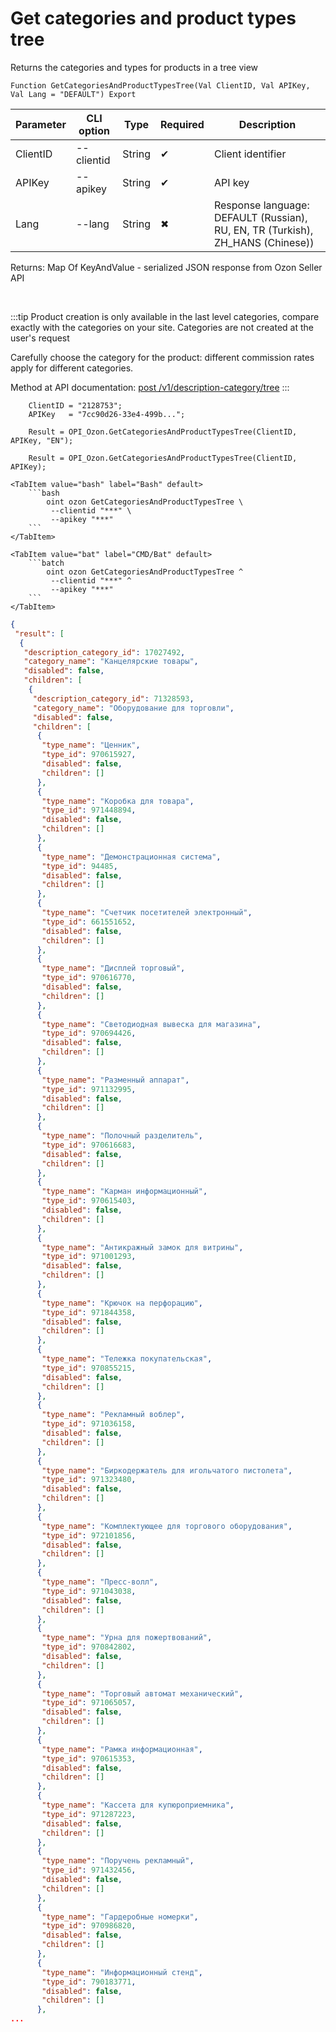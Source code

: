 ﻿---
sidebar_position: 1
---


# Get categories and product types tree
 Returns the categories and types for products in a tree view



`Function GetCategoriesAndProductTypesTree(Val ClientID, Val APIKey, Val Lang = "DEFAULT") Export`

  | Parameter | CLI option | Type | Required | Description |
  |-|-|-|-|-|
  | ClientID | --clientid | String | &#x2714; | Client identifier |
  | APIKey | --apikey | String | &#x2714; | API key |
  | Lang | --lang | String | &#x2716; | Response language: DEFAULT (Russian), RU, EN, TR (Turkish), ZH_HANS (Chinese)) |

  
  Returns:  Map Of KeyAndValue - serialized JSON response from Ozon Seller API

<br/>

:::tip
Product creation is only available in the last level categories, compare exactly with the categories on your site. Categories are not created at the user's request

 Carefully choose the category for the product: different commission rates apply for different categories.

 Method at API documentation: [post /v1/description-category/tree](https://docs.ozon.ru/api/seller/#operation/DescriptionCategoryAPI_GetTree)
:::
<br/>


```bsl title="1C:Enterprise/OneScript code example"
    ClientID = "2128753";
    APIKey   = "7cc90d26-33e4-499b...";

    Result = OPI_Ozon.GetCategoriesAndProductTypesTree(ClientID, APIKey, "EN");

    Result = OPI_Ozon.GetCategoriesAndProductTypesTree(ClientID, APIKey);
```
 

 <Tabs>
  
    <TabItem value="bash" label="Bash" default>
        ```bash
            oint ozon GetCategoriesAndProductTypesTree \
             --clientid "***" \
             --apikey "***"
        ```
    </TabItem>
  
    <TabItem value="bat" label="CMD/Bat" default>
        ```batch
            oint ozon GetCategoriesAndProductTypesTree ^
             --clientid "***" ^
             --apikey "***"
        ```
    </TabItem>
</Tabs>


```json title="Result"
{
 "result": [
  {
   "description_category_id": 17027492,
   "category_name": "Канцелярские товары",
   "disabled": false,
   "children": [
    {
     "description_category_id": 71328593,
     "category_name": "Оборудование для торговли",
     "disabled": false,
     "children": [
      {
       "type_name": "Ценник",
       "type_id": 970615927,
       "disabled": false,
       "children": []
      },
      {
       "type_name": "Коробка для товара",
       "type_id": 971448894,
       "disabled": false,
       "children": []
      },
      {
       "type_name": "Демонстрационная система",
       "type_id": 94485,
       "disabled": false,
       "children": []
      },
      {
       "type_name": "Счетчик посетителей электронный",
       "type_id": 661551652,
       "disabled": false,
       "children": []
      },
      {
       "type_name": "Дисплей торговый",
       "type_id": 970616770,
       "disabled": false,
       "children": []
      },
      {
       "type_name": "Светодиодная вывеска для магазина",
       "type_id": 970694426,
       "disabled": false,
       "children": []
      },
      {
       "type_name": "Разменный аппарат",
       "type_id": 971132995,
       "disabled": false,
       "children": []
      },
      {
       "type_name": "Полочный разделитель",
       "type_id": 970616683,
       "disabled": false,
       "children": []
      },
      {
       "type_name": "Карман информационный",
       "type_id": 970615403,
       "disabled": false,
       "children": []
      },
      {
       "type_name": "Антикражный замок для витрины",
       "type_id": 971001293,
       "disabled": false,
       "children": []
      },
      {
       "type_name": "Крючок на перфорацию",
       "type_id": 971844358,
       "disabled": false,
       "children": []
      },
      {
       "type_name": "Тележка покупательская",
       "type_id": 970855215,
       "disabled": false,
       "children": []
      },
      {
       "type_name": "Рекламный воблер",
       "type_id": 971036158,
       "disabled": false,
       "children": []
      },
      {
       "type_name": "Биркодержатель для игольчатого пистолета",
       "type_id": 971323480,
       "disabled": false,
       "children": []
      },
      {
       "type_name": "Комплектующее для торгового оборудования",
       "type_id": 972101856,
       "disabled": false,
       "children": []
      },
      {
       "type_name": "Пресс-волл",
       "type_id": 971043038,
       "disabled": false,
       "children": []
      },
      {
       "type_name": "Урна для пожертвований",
       "type_id": 970842802,
       "disabled": false,
       "children": []
      },
      {
       "type_name": "Торговый автомат механический",
       "type_id": 971065057,
       "disabled": false,
       "children": []
      },
      {
       "type_name": "Рамка информационная",
       "type_id": 970615353,
       "disabled": false,
       "children": []
      },
      {
       "type_name": "Кассета для купюроприемника",
       "type_id": 971287223,
       "disabled": false,
       "children": []
      },
      {
       "type_name": "Поручень рекламный",
       "type_id": 971432456,
       "disabled": false,
       "children": []
      },
      {
       "type_name": "Гардеробные номерки",
       "type_id": 970986820,
       "disabled": false,
       "children": []
      },
      {
       "type_name": "Информационный стенд",
       "type_id": 790183771,
       "disabled": false,
       "children": []
      },
...
```

